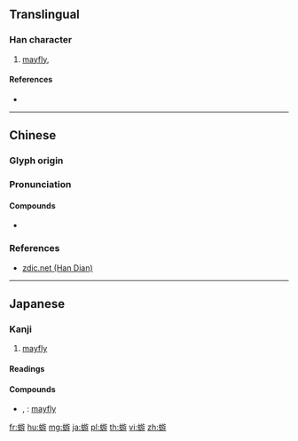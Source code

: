 {{character info/new}}
==Translingual==

===Han character===
{{Han char|rn=142|rad=虫|as=09|sn=15|four=58147|canj=LIYSD|ids=⿰虫斿}}

# [[mayfly]], {{taxlink|Ephemera strigata|species|noshow=1}}

====References====
* {{Han ref|kx=1090.090|dkj=33292|dj=1556.060|hdz=42873.030|uh=8763|ud=34659|bh=E7A2|bd=59298}}

----

==Chinese==
{{zh-forms}}

===Glyph origin===
{{Han etym}}

===Pronunciation===
{{zh-pron
|m=yóu
|c=jau4
}}

====Compounds====
{{der-top|Compounds}}
* {{zh-l|蜉蝣|[[mayfly]]}}
{{der-bottom}}

===References===
* [http://www.zdic.net/z/23/js/8763.htm zdic.net (Han Dian)]

----

==Japanese==

===Kanji===
{{ja-kanji|grade=|rs=虫09}}

# [[mayfly]]

====Readings====
{{ja-readings|goon=[[ゆ]] (yu)|kanon=[[ゆう]] (yū)}}

====Compounds====
{{der-top|Compounds}}
* {{ja-r|蜉蝣|かげろう}}, {{ja-r|蜉蝣|ふゆう}}: [[mayfly]]
{{der-bottom}}

[[fr:蝣]]
[[hu:蝣]]
[[mg:蝣]]
[[ja:蝣]]
[[pl:蝣]]
[[th:蝣]]
[[vi:蝣]]
[[zh:蝣]]